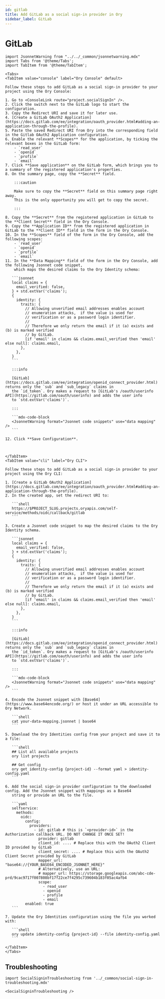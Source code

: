 ```yaml
---
id: gitlab
title: Add GitLab as a social sign-in provider in Ory
sidebar_label: GitLab
---
```


# GitLab

````mdx-code-block
import JsonnetWarning from "../../_common/jsonnetwarning.mdx"
import Tabs from '@theme/Tabs';
import TabItem from '@theme/TabItem';

<Tabs>
<TabItem value="console" label="Ory Console" default>

Follow these steps to add GitLab as a social sign-in provider to your project using the Ory Console:

1. Go to <ConsoleLink route="project.socialSignIn" />.
2. Click the switch next to the GitLab logo to start the configuration.
3. Copy the Redirect URI and save it for later use.
4. [Create a GitLab OAuth2 Application](https://docs.gitlab.com/ee/integration/oauth_provider.html#adding-an-application-through-the-profile).
5. Paste the saved Redirect URI from Ory into the corresponding field in the Gitlab OAuth2 Application configuration.
6. Enable the relevant **Scopes** for the application, by ticking the relevant boxes in the GitLab form:
    - `read_user`
    - `openid`
    - `profile`
    - `email`
7. Click **Save application** on the GitLab form, which brings you to a summary of the registered application's properties.
8. On the summary page, copy the **Secret** field.

    :::caution

    Make sure to copy the **Secret** field on this summary page right away.
    This is the only opportunity you will get to copy the secret.

    :::

8. Copy the **Secret** from the registered application in GitLab to the **Client Secret** field in the Ory Console.
9. Copy the **Application ID** from the registered application in GitLab to the **Client ID** field in the form in the Ory Console.
10. In the **Scopes** field of the form in the Ory Console, add the following scopes:
    - `read_user`
    - `openid`
    - `profile`
    - `email`
11. In the **Data Mapping** field of the form in the Ory Console, add the following Jsonnet code snippet,
    which maps the desired claims to the Ory Identity schema:

   ```jsonnet
   local claims = {
     email_verified: false,
   } + std.extVar('claims');
   {
     identity: {
       traits: {
         // Allowing unverified email addresses enables account
         // enumeration attacks,  if the value is used for
         // verification or as a password login identifier.
         //
         // Therefore we only return the email if it (a) exists and (b) is marked verified
         // by GitLab.
         [if 'email' in claims && claims.email_verified then 'email' else null]: claims.email,
       },
     },
   }
   ```

   :::info

   [GitLab](https://docs.gitlab.com/ee/integration/openid_connect_provider.html) returns only the `sub` and `sub_legacy` claims in
   the `id_token`. Ory makes a request to [GitLab's /oauth/userinfo API](https://gitlab.com/oauth/userinfo) and adds the user info
   to `std.extVar('claims')`.

   :::

   ```mdx-code-block
   <JsonnetWarning format="Jsonnet code snippets" use="data mapping" />
   ```

12. Click **Save Configuration**.



</TabItem>
<TabItem value="cli" label="Ory CLI">

Follow these steps to add GitLab as a social sign-in provider to your project using the Ory CLI:

1. [Create a GitLab OAuth2 Application](https://docs.gitlab.com/ee/integration/oauth_provider.html#adding-an-application-through-the-profile).
2. In the created app, set the redirect URI to:

   ```shell
   https://$PROJECT_SLUG.projects.oryapis.com/self-service/methods/oidc/callback/gitlab
   ```

3. Create a Jsonnet code snippet to map the desired claims to the Ory Identity schema.

   ```jsonnet
   local claims = {
     email_verified: false,
   } + std.extVar('claims');
   {
     identity: {
       traits: {
         // Allowing unverified email addresses enables account
         // enumeration attacks,  if the value is used for
         // verification or as a password login identifier.
         //
         // Therefore we only return the email if it (a) exists and (b) is marked verified
         // by GitLab.
         [if 'email' in claims && claims.email_verified then 'email' else null]: claims.email,
       },
     },
   }
   ```

   :::info

   [GitLab](https://docs.gitlab.com/ee/integration/openid_connect_provider.html) returns only the `sub` and `sub_legacy` claims in
   the `id_token`. Ory makes a request to [GitLab's /oauth/userinfo API](https://gitlab.com/oauth/userinfo) and adds the user info
   to `std.extVar('claims')`.

   :::

   ```mdx-code-block
   <JsonnetWarning format="Jsonnet code snippets" use="data mapping" />
   ```

4. Encode the Jsonnet snippet with [Base64](https://www.base64encode.org/) or host it under an URL accessible to Ory Network.

   ```shell
   cat your-data-mapping.jsonnet | base64
   ```

5. Download the Ory Identities config from your project and save it to a file:

   ```shell
   ## List all available projects
   ory list projects

   ## Get config
   ory get identity-config {project-id} --format yaml > identity-config.yaml
   ```

6. Add the social sign-in provider configuration to the downloaded config. Add the Jsonnet snippet with mappings as a Base64
   string or provide an URL to the file.

   ```yaml
   selfservice:
     methods:
       oidc:
         config:
           providers:
             - id: gitlab # this is `<provider-id>` in the Authorization callback URL. DO NOT CHANGE IT ONCE SET!
               provider: gitlab
               client_id: .... # Replace this with the OAuth2 Client ID provided by GitLab
               client_secret: .... # Replace this with the OAuth2 Client Secret provided by GitLab
               mapper_url: "base64://{YOUR_BASE64_ENCODED_JSONNET_HERE}"
               # Alternatively, use an URL:
               # mapper_url: https://storage.googleapis.com/abc-cde-prd/9cac9717f007808bf17f22ce7f4295c739604b183f05ac4afb4
               scope:
                 - read_user
                 - openid
                 - profile
                 - email
         enabled: true
   ```

7. Update the Ory Identities configuration using the file you worked with:

   ```shell
   ory update identity-config {project-id} --file identity-config.yaml
   ```

</TabItem>
</Tabs>
````

## Troubleshooting

```mdx-code-block
import SocialSigninTroubleshooting from '../_common/social-sign-in-troubleshooting.mdx'

<SocialSigninTroubleshooting />
```
